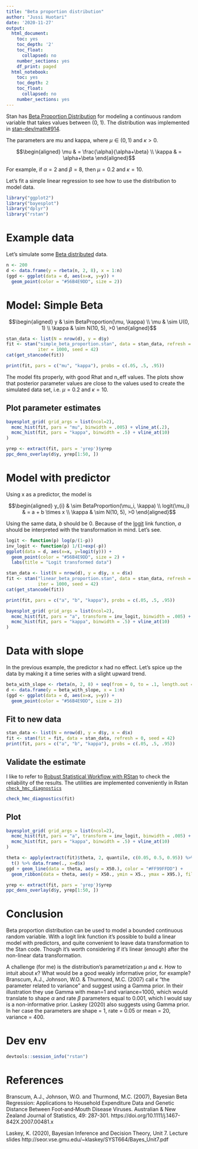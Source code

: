 ```yaml
---
title: "Beta proportion distribution"
author: "Jussi Huotari"
date: '2020-11-27'
output:
  html_document:
    toc: yes
    toc_depth: '2'
    toc_float:
      collapsed: no
    number_sections: yes
    df_print: paged
  html_notebook:
    toc: yes
    toc_depth: 2
    toc_float:
      collapsed: no
    number_sections: yes
---
```


Stan has [Beta Proportion Distribution](https://mc-stan.org/docs/2_25/functions-reference/beta-proportion-distribution.html) for modeling a continuous random variable that takes values between (0, 1). The distribution was implemented in [stan-dev/math#914](https://github.com/stan-dev/math/issues/914).

The parameters are mu and kappa, where $\mu \in (0,1)$ and $\kappa > 0$.

$$\begin{aligned}
\mu & = \frac{\alpha}{\alpha+\beta} \\
\kappa & = \alpha+\beta
\end{aligned}$$

For example, if $\alpha = 2$ and $\beta = 8$, then $\mu = 0.2$ and $\kappa = 10$.

Let's fit a simple linear regression to see how to use the distribution to model data.

```r
library("ggplot2")
library("bayesplot")
library("dplyr")
library("rstan")
```

# Example data

Let's simulate some [Beta distributed](https://en.wikipedia.org/wiki/Beta_distribution) data.

```r
n <- 200
d <- data.frame(y = rbeta(n, 2, 8), x = 1:n)
(ggd <- ggplot(data = d, aes(x=x, y=y)) +
  geom_point(color = "#56B4E9DD", size = 2))
```


# Model: Simple Beta

$$\begin{aligned}
y & \sim BetaProportion(\mu, \kappa) \\
\mu & \sim U(0, 1) \\
\kappa & \sim N(10, 5), >0
\end{aligned}$$

```r
stan_data <- list(N = nrow(d), y = d$y)
fit <- stan("simple_beta_proportion.stan", data = stan_data, refresh = 0,
            iter = 1000, seed = 42)
cat(get_stancode(fit))
```

```r
print(fit, pars = c("mu", "kappa"), probs = c(.05, .5, .95))
```

The model fits properly, with good Rhat and n_eff values. The plots show that posterior parameter values are close to the  values used to create the simulated data set, i.e. $\mu = 0.2$ and $\kappa = 10$.

## Plot parameter estimates

```r
bayesplot_grid( grid_args = list(ncol=2),
  mcmc_hist(fit, pars = "mu", binwidth = .005) + vline_at(.2),
  mcmc_hist(fit, pars = "kappa", binwidth = .5) + vline_at(10)
)
```


```r
yrep <- extract(fit, pars = 'yrep')$yrep
ppc_dens_overlay(d$y, yrep[1:50, ])
```


# Model with predictor

Using x as a predictor, the model is 

$$\begin{aligned}
y_{i} & \sim BetaProportion(\mu_i, \kappa) \\
logit(\mu_i) & = a + b \times x \\
\kappa & \sim N(10, 5), >0
\end{aligned}$$

Using the same data, _b_ should be 0. Because of the [logit](https://en.wikipedia.org/wiki/Logit) link function, _a_ should be interpreted with the transformation in mind. Let's see.

```r
logit <- function(p) log(p/(1-p))
inv_logit <- function(p) 1/(1+exp(-p))
ggplot(data = d, aes(x=x, y=logit(y))) +
  geom_point(color = "#56B4E9DD", size = 2) +
  labs(title = "Logit transformed data")
```


```r
stan_data <- list(N = nrow(d), y = d$y, x = d$x)
fit <- stan("linear_beta_proportion.stan", data = stan_data, refresh = 0, 
            iter = 1000, seed = 42)
cat(get_stancode(fit))
```

```r
print(fit, pars = c("a", "b", "kappa"), probs = c(.05, .5, .95))
```

```r
bayesplot_grid( grid_args = list(ncol=2),
  mcmc_hist(fit, pars = "a", transform = inv_logit, binwidth = .005) + vline_at(.2),
  mcmc_hist(fit, pars = "kappa", binwidth = .5) + vline_at(10)
)
```


# Data with slope

In the previous example, the predictor x had no effect. Let's spice up the data by making it a time series with a slight upward trend.

```r
beta_with_slope <- rbeta(n, 2, 8) + seq(from = 0, to = .1, length.out = n)
d <- data.frame(y = beta_with_slope, x = 1:n)
(ggd <- ggplot(data = d, aes(x=x, y=y)) +
  geom_point(color = "#56B4E9DD", size = 2))
```

## Fit to new data

```r
stan_data <- list(N = nrow(d), y = d$y, x = d$x)
fit <- stan(fit = fit, data = stan_data, refresh = 0, seed = 42)
print(fit, pars = c("a", "b", "kappa"), probs = c(.05, .5, .95))
```


## Validate the estimate

I like to refer to [Robust Statistical Workflow with RStan](https://mc-stan.org/users/documentation/case-studies/rstan_workflow.html) to check the reliability of the results. The utilities are implemented conveniently in Rstan [`check_hmc_diagnostics`](https://www.rdocumentation.org/packages/rstan/versions/2.21.2/topics/check_hmc_diagnostics)

```r
check_hmc_diagnostics(fit)
```


## Plot

```r
bayesplot_grid( grid_args = list(ncol=2),
  mcmc_hist(fit, pars = "a", transform = inv_logit, binwidth = .005) + vline_at(.2),
  mcmc_hist(fit, pars = "kappa", binwidth = .5) + vline_at(10)
)
```

```r
theta <- apply(extract(fit)$theta, 2, quantile, c(0.05, 0.5, 0.95)) %>%
  t() %>% data.frame(., x=d$x)
ggd + geom_line(data = theta, aes(y = X50.), color = "#FF99FFDD") +
  geom_ribbon(data = theta, aes(y = X50., ymin = X5., ymax = X95.), fill = "#FF99FF44")
```

```r
yrep <- extract(fit, pars = 'yrep')$yrep
ppc_dens_overlay(d$y, yrep[1:50, ])
```

# Conclusion

Beta proportion distribution can be used to model a bounded continuous random variable. With a logit link function it's possible to build a linear model with predictors, and quite convenient to leave data transformation to the Stan code. Though it's worth considering if it's linear (enough) after the non-linear data transformation. 

A challenge (for me) is the distribution's parametrization $\mu$ and $\kappa$. How to intuit about $\kappa$? What would be a good weakly informative prior, for example? Branscum, A.J., Johnson, W.O. & Thurmond, M.C. (2007) call $\kappa$ "the parameter related to variance" and suggest using a Gamma prior. In their illustration they use Gamma with mean=1 and variance=1000, which would translate to shape $\alpha$ and rate $\beta$ parameters equal to 0.001, which I would say is a non-informative prior. Laskey (2020) also suggests using Gamma prior. In her case the parameters are shape = 1, rate = 0.05 or mean = 20, variance = 400.




# Dev env

```r
devtools::session_info("rstan")
```


# References

Branscum, A.J., Johnson, W.O. and Thurmond, M.C. (2007), Bayesian Beta Regression: Applications to Household Expenditure Data and Genetic Distance Between Foot‐and‐Mouth Disease Viruses. Australian & New Zealand Journal of Statistics, 49: 287-301. https://doi.org/10.1111/j.1467-842X.2007.00481.x

Laskey, K. (2020), Bayesian Inference and Decision Theory, Unit 7. Lecture slides http://seor.vse.gmu.edu/~klaskey/SYST664/Bayes_Unit7.pdf

